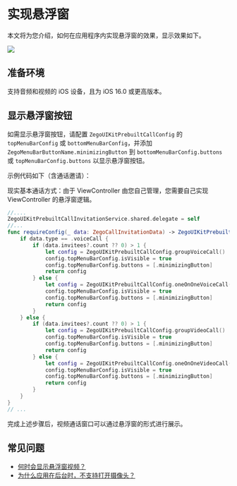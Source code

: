 # 实现悬浮窗


本文将为您介绍，如何在应用程序内实现悬浮窗的效果，显示效果如下。

<Frame width="512" height="auto" caption=""><img src="https://storage.zego.im/sdk-doc/Pics/zegocloud/call/ios_minimize.gif" /></Frame>

## 准备环境

支持音频和视频的 iOS 设备，且为 iOS 16.0 或更高版本。

## 显示悬浮窗按钮

如需显示悬浮窗按钮，请配置 `ZegoUIKitPrebuiltCallConfig` 的 `topMenuBarConfig` 或 `bottomMenuBarConfig`，并添加 `ZegoMenuBarButtonName.minimizingButton` 到 `bottomMenuBarConfig.buttons` 或 `topMenuBarConfig.buttons` 以显示悬浮窗按钮。

示例代码如下（含通话邀请）：

<Warning title="注意">
现实基本通话方式：由于 ViewController 由您自己管理，您需要自己实现 ViewController 的悬浮窗逻辑。 
</Warning>


```swift
//....
ZegoUIKitPrebuiltCallInvitationService.shared.delegate = self
//...
func requireConfig(_ data: ZegoCallInvitationData) -> ZegoUIKitPrebuiltCallConfig {
    if data.type == .voiceCall {
        if (data.invitees?.count ?? 0) > 1 {
            let config = ZegoUIKitPrebuiltCallConfig.groupVoiceCall()
            config.topMenuBarConfig.isVisible = true
            config.topMenuBarConfig.buttons = [.minimizingButton]
            return config
        } else {
            let config = ZegoUIKitPrebuiltCallConfig.oneOnOneVoiceCall()
            config.topMenuBarConfig.isVisible = true
            config.topMenuBarConfig.buttons = [.minimizingButton]
            return config
        }
    } else {
        if (data.invitees?.count ?? 0) > 1 {
            let config = ZegoUIKitPrebuiltCallConfig.groupVideoCall()
            config.topMenuBarConfig.isVisible = true
            config.topMenuBarConfig.buttons = [.minimizingButton]
            return config
        } else {
            let config = ZegoUIKitPrebuiltCallConfig.oneOnOneVideoCall()
            config.topMenuBarConfig.isVisible = true
            config.topMenuBarConfig.buttons = [.minimizingButton]
            return config
        }
    }
}
// ...
```

完成上述步骤后，视频通话窗口可以通过悬浮窗的形式进行展示。

## 常见问题

- [何时会显示悬浮窗视频？](https://doc-zh.zego.im/faq/minimize_window_Q1?product=Call_Kit&platform=ios)
- [为什么应用在后台时，不支持打开摄像头？](https://doc-zh.zego.im/faq/minimize_window_Q2?product=Call_Kit&platform=ios)
